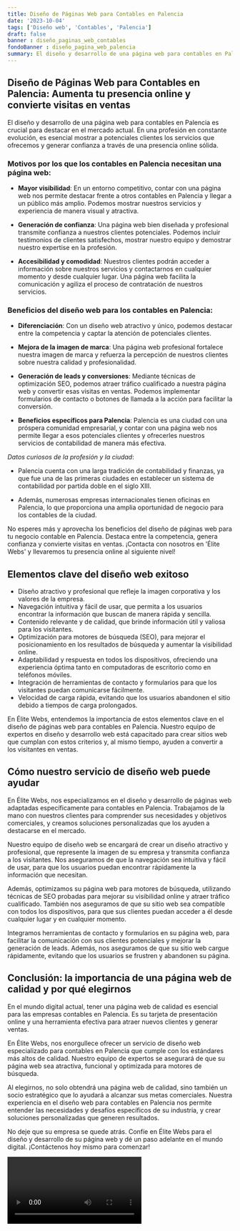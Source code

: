 ```yaml
---
title: Diseño de Páginas Web para Contables en Palencia
date: '2023-10-04'
tags: ['Diseño web', 'Contables', 'Palencia']
draft: false
banner : diseño_paginas_web_contables
fondoBanner : diseño_pagina_web_palencia
summary: El diseño y desarrollo de una página web para contables en Palencia es crucial para destacar en el mercado actual. En una profesión en constante evolución, es esencial mostrar a potenciales clientes los servicios que ofrecemos y generar confianza a través de una presencia online sólida.
---
```


## Diseño de Páginas Web para Contables en Palencia: Aumenta tu presencia online y convierte visitas en ventas

El diseño y desarrollo de una página web para contables en Palencia es crucial para destacar en el mercado actual. En una profesión en constante evolución, es esencial mostrar a potenciales clientes los servicios que ofrecemos y generar confianza a través de una presencia online sólida.

### Motivos por los que los contables en Palencia necesitan una página web:

- **Mayor visibilidad**: En un entorno competitivo, contar con una página web nos permite destacar frente a otros contables en Palencia y llegar a un público más amplio. Podemos mostrar nuestros servicios y experiencia de manera visual y atractiva.

- **Generación de confianza**: Una página web bien diseñada y profesional transmite confianza a nuestros clientes potenciales. Podemos incluir testimonios de clientes satisfechos, mostrar nuestro equipo y demostrar nuestro expertise en la profesión.

- **Accesibilidad y comodidad**: Nuestros clientes podrán acceder a información sobre nuestros servicios y contactarnos en cualquier momento y desde cualquier lugar. Una página web facilita la comunicación y agiliza el proceso de contratación de nuestros servicios.

### Beneficios del diseño web para los contables en Palencia:

- **Diferenciación**: Con un diseño web atractivo y único, podemos destacar entre la competencia y captar la atención de potenciales clientes.

- **Mejora de la imagen de marca**: Una página web profesional fortalece nuestra imagen de marca y refuerza la percepción de nuestros clientes sobre nuestra calidad y profesionalidad.

- **Generación de leads y conversiones**: Mediante técnicas de optimización SEO, podemos atraer tráfico cualificado a nuestra página web y convertir esas visitas en ventas. Podemos implementar formularios de contacto o botones de llamada a la acción para facilitar la conversión.

- **Beneficios específicos para Palencia**: Palencia es una ciudad con una próspera comunidad empresarial, y contar con una página web nos permite llegar a esos potenciales clientes y ofrecerles nuestros servicios de contabilidad de manera más efectiva.

*Datos curiosos de la profesión y la ciudad*:

- Palencia cuenta con una larga tradición de contabilidad y finanzas, ya que fue una de las primeras ciudades en establecer un sistema de contabilidad por partida doble en el siglo XIII.

- Además, numerosas empresas internacionales tienen oficinas en Palencia, lo que proporciona una amplia oportunidad de negocio para los contables de la ciudad.

No esperes más y aprovecha los beneficios del diseño de páginas web para tu negocio contable en Palencia. Destaca entre la competencia, genera confianza y convierte visitas en ventas. ¡Contacta con nosotros en 'Élite Webs' y llevaremos tu presencia online al siguiente nivel!

<GifSeo />

<Cta />

## Elementos clave del diseño web exitoso

- Diseño atractivo y profesional que refleje la imagen corporativa y los valores de la empresa.
- Navegación intuitiva y fácil de usar, que permita a los usuarios encontrar la información que buscan de manera rápida y sencilla.
- Contenido relevante y de calidad, que brinde información útil y valiosa para los visitantes.
- Optimización para motores de búsqueda (SEO), para mejorar el posicionamiento en los resultados de búsqueda y aumentar la visibilidad online.
- Adaptabilidad y respuesta en todos los dispositivos, ofreciendo una experiencia óptima tanto en computadoras de escritorio como en teléfonos móviles.
- Integración de herramientas de contacto y formularios para que los visitantes puedan comunicarse fácilmente.
- Velocidad de carga rápida, evitando que los usuarios abandonen el sitio debido a tiempos de carga prolongados.

En Élite Webs, entendemos la importancia de estos elementos clave en el diseño de páginas web para contables en Palencia. Nuestro equipo de expertos en diseño y desarrollo web está capacitado para crear sitios web que cumplan con estos criterios y, al mismo tiempo, ayuden a convertir a los visitantes en ventas.

## Cómo nuestro servicio de diseño web puede ayudar

En Élite Webs, nos especializamos en el diseño y desarrollo de páginas web adaptadas específicamente para contables en Palencia. Trabajamos de la mano con nuestros clientes para comprender sus necesidades y objetivos comerciales, y creamos soluciones personalizadas que los ayuden a destacarse en el mercado.

Nuestro equipo de diseño web se encargará de crear un diseño atractivo y profesional, que represente la imagen de su empresa y transmita confianza a los visitantes. Nos aseguramos de que la navegación sea intuitiva y fácil de usar, para que los usuarios puedan encontrar rápidamente la información que necesitan.

Además, optimizamos su página web para motores de búsqueda, utilizando técnicas de SEO probadas para mejorar su visibilidad online y atraer tráfico cualificado. También nos aseguramos de que su sitio web sea compatible con todos los dispositivos, para que sus clientes puedan acceder a él desde cualquier lugar y en cualquier momento.

Integramos herramientas de contacto y formularios en su página web, para facilitar la comunicación con sus clientes potenciales y mejorar la generación de leads. Además, nos aseguramos de que su sitio web cargue rápidamente, evitando que los usuarios se frustren y abandonen su página.

## Conclusión: la importancia de una página web de calidad y por qué elegirnos

En el mundo digital actual, tener una página web de calidad es esencial para las empresas contables en Palencia. Es su tarjeta de presentación online y una herramienta efectiva para atraer nuevos clientes y generar ventas.

En Élite Webs, nos enorgullece ofrecer un servicio de diseño web especializado para contables en Palencia que cumple con los estándares más altos de calidad. Nuestro equipo de expertos se asegurará de que su página web sea atractiva, funcional y optimizada para motores de búsqueda.

Al elegirnos, no solo obtendrá una página web de calidad, sino también un socio estratégico que lo ayudará a alcanzar sus metas comerciales. Nuestra experiencia en el diseño web para contables en Palencia nos permite entender las necesidades y desafíos específicos de su industria, y crear soluciones personalizadas que generen resultados.

No deje que su empresa se quede atrás. Confíe en Élite Webs para el diseño y desarrollo de su página web y dé un paso adelante en el mundo digital. ¡Contáctenos hoy mismo para comenzar!

<Video />

<CtaBot job='Contables' city='Palencia'/>

<Gmaps query='Palencia+españa+maps' />